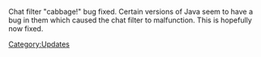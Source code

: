 {{Update|date = 19 November 2001}}

Chat filter "cabbage!" bug fixed. Certain versions of Java seem to have a bug in them which caused the chat filter to malfunction. This is hopefully now fixed.
[[Category:Updates]]
